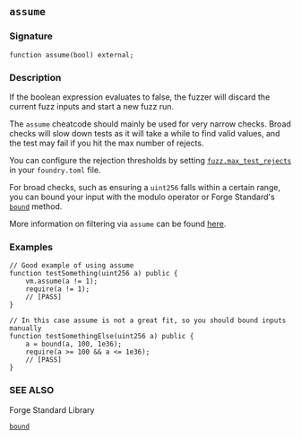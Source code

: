## `assume`

### Signature

```solidity
function assume(bool) external;
```

### Description

If the boolean expression evaluates to false, the fuzzer will discard the current fuzz inputs and start a new fuzz run.

The `assume` cheatcode should mainly be used for very narrow checks.
Broad checks will slow down tests as it will take a while to find valid values, and the test may fail if you hit the max number of rejects.

You can configure the rejection thresholds by setting [`fuzz.max_test_rejects`][max-test-rejects] in your `foundry.toml` file.

For broad checks, such as ensuring a `uint256` falls within a certain range, you can bound your input with the modulo operator or Forge Standard's [`bound`][forge-std-bound] method.

More information on filtering via `assume` can be found [here][filtering-guide].

### Examples

```solidity
// Good example of using assume
function testSomething(uint256 a) public {
    vm.assume(a != 1);
    require(a != 1);
    // [PASS]
}
```

```solidity
// In this case assume is not a great fit, so you should bound inputs manually
function testSomethingElse(uint256 a) public {
    a = bound(a, 100, 1e36);
    require(a >= 100 && a <= 1e36);
    // [PASS]
}
```

### SEE ALSO

Forge Standard Library

[`bound`](/reference/forge-std/bound.mdx)

[max-test-rejects]: ../reference/config/testing.md#max_test_rejects
[forge-std-bound]: ../reference/forge-std/bound.md
[filtering-guide]: https://altsysrq.github.io/proptest-book/proptest/tutorial/filtering.html#filtering

